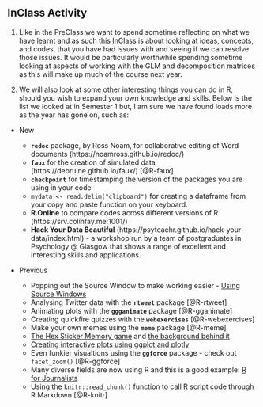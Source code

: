 ## InClass Activity

1. Like in the PreClass we want to spend sometime reflecting on what we have learnt and as such this InClass is about looking at ideas, concepts, and codes, that you have had issues with and seeing if we can resolve those issues. It would be particularly worthwhile spending sometime looking at aspects of working with the GLM and decomposition matrices as this will make up much of the course next year.

2. We will also look at some other interesting things you can do in R, should you wish to expand your own knowledge and skills. Below is the list we looked at in Semester 1 but, I am sure we have found loads more as the year has gone on, such as:

* New

     - **`redoc`** package, by Ross Noam, for collaborative editing of Word documents (https://noamross.github.io/redoc/)
     - **`faux`** for the creation of simulated data (https://debruine.github.io/faux/) [@R-faux]
     - **`checkpoint`** for timestamping the version of the packages you are using in your code
     - `mydata <- read.delim("clipboard")` for creating a dataframe from your copy and paste function on your keyboard.
     - **R.Online** to compare codes across different versions of R (https://srv.colinfay.me:1001/)
     - **Hack Your Data Beautiful** (https://psyteachr.github.io/hack-your-data/index.html) - a workshop run by a team of postgraduates in Psychology @ Glasgow that shows a range of excellent and interesting skills and applications.

* Previous

    - Popping out the Source Window to make working easier - <a href="https://support.rstudio.com/hc/en-us/articles/207126217-Using-Source-Windows" target = "_blank">Using Source Windows</a>
    - Analysing Twitter data with the **`rtweet`** package [@R-rtweet]
    - Animating plots with the **`ggganimate`** package [@R-gganimate]
    - Creating quickfire quizzes with the **`webexercises`** [@R-webexercises]
    - Make your own memes using the **`meme`** package [@R-meme]
    - <a href="https://dreamrs.shinyapps.io/memory-hex/" target = "_blank">The Hex Sticker Memory game</a> and <a href="https://community.rstudio.com/t/shiny-contest-submission-hex-memory-game/25336" target = "_blank">the background behind it</a>
    - <a href = "https://datatitian.com/how-to-turn-your-ggplot2-visualization-into-an-interactive-tweet/" target = "_blank">Creating interactive plots using ggplot and plotly</a>
    - Even funkier visualtions using the **`ggforce`** package - check out `facet_zoom()` [@R-ggforce]
    - Many diverse fields are now using R and this is a good example: <a href = "https://learn.r-journalism.com/en/" target = "_blank">R for Journalists</a>
    - Using the `knitr::read_chunk()` function to call R script code through R Markdown [@R-knitr]
